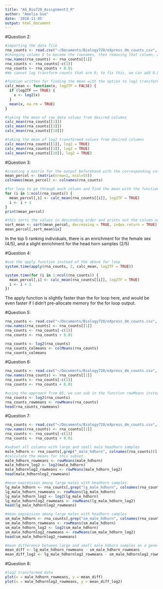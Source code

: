 ```yaml
---
title: "AG_Bio720_Assignment3_R"
author: "Amelia Guo"
date: '2018-11-05'
output: html_document
---
```


#Question 2:
```r
#importing the data file
rna_counts <- read.csv("~/Documents/Biology720/eXpress_dm_counts.csv", stringsAsFactors = FALSE)
#changing column X to become the rownames, then removing that column, and adding 0.01 to every data value 
row.names(rna_counts) <- rna_counts[[1]]
rna_counts <- rna_counts[-c(1)]
rna_counts <- rna_counts + 0.01 
#We cannot log transform counts that are 0; to fix this, we can add 0.01 to every value. It is a small enough number that won't alter the data too much, plus we are adding it to all values so it is a global change that can be largely ignored. 

#funtion written for finding the mean with the option to log2 transform 
calc_mean <- function(x, log2TF = FALSE) {
  if (log2TF == TRUE) {
    x <- log2(x)
  } 
  mean(x, na.rm = TRUE)
}

#taking the mean of raw data values from desired columns
calc_mean(rna_counts[[1]])
calc_mean(rna_counts[[3]])
calc_mean(rna_counts[[10]])

#taking the mean of log2 transformed values from desired columns 
calc_mean(rna_counts[[1]], log2 = TRUE)
calc_mean(rna_counts[[3]], log2 = TRUE)
calc_mean(rna_counts[[10]], log2 = TRUE)
``` 



#Question 3: 
```r
#creating a matrix for the output beforehand with the corresponding column names 
mean_percol <- (matrix(nrow=1, ncol=55))
colnames(mean_percol) <- colnames(rna_counts)

#for loop to go through each column and find the mean with the function from question 2, then print the output
for (i in 1:ncol(rna_counts)) {
  mean_percol[,i] <- calc_mean(rna_counts[[i]], log2TF = TRUE)
  i <- i + 1
}
print(mean_percol)

#this sorts the values in descending order and prints out the column names 
sort_mean <- sort(mean_percol, decreasing = TRUE, index.return = TRUE)
mean_percol[,sort_mean$ix]
```
In the top 5 ranking individuals, there is an enrichment for the female sex (4/5), and a slight enrichment for the head horn samples (2/5) 



#Question 4: 
```r
#use the apply function instead of the above for loop
system.time(apply(rna_counts, 2, calc_mean, log2TF = TRUE))

system.time(for (i in 1:ncol(rna_counts)) {
  mean_percol[,i] <- calc_mean(rna_counts[[i]], log2TF = TRUE)
  i <- i + 1
})
```
The apply function is slightly faster than the for loop here, and would be even faster if I didn't pre-allocate memory for the for loop output. 



#Question 5: 
```r
rna_counts <- read.csv("~/Documents/Biology720/eXpress_dm_counts.csv", stringsAsFactors = FALSE)
row.names(rna_counts) <- rna_counts[[1]]
rna_counts <- rna_counts[-c(1)]
rna_counts <- rna_counts + 0.01 

rna_counts <- log2(rna_counts)
rna_counts_colmeans <- colMeans(rna_counts)
rna_counts_colmeans
```



#Question 6: 
```r
rna_counts <- read.csv("~/Documents/Biology720/eXpress_dm_counts.csv", stringsAsFactors = FALSE)
row.names(rna_counts) <- rna_counts[[1]]
rna_counts <- rna_counts[-c(1)]
rna_counts <- rna_counts + 0.01 

#using the approach from Q5, we can sub in the function rowMeans instead of colMeans
rna_counts <- log2(rna_counts)
rna_counts_rowmeans <- rowMeans(rna_counts)
head(rna_counts_rowmeans)
```



#Question 7: 
```r
rna_counts <- read.csv("~/Documents/Biology720/eXpress_dm_counts.csv", stringsAsFactors = FALSE)
row.names(rna_counts) <- rna_counts[[1]]
rna_counts <- rna_counts[-c(1)]
rna_counts <- rna_counts + 0.01

#subset all columns with large and small male headhorn samples 
male_hdhorn <- rna_counts[,grep("_male_hdhorn", colnames(rna_counts))]
#calculate the means for this subset
male_hdhorn_rowmeans <- rowMeans(male_hdhorn)
male_hdhorn_log2 <- log2(male_hdhorn)
male_hdhornlog2_rowmeans <- rowMeans(male_hdhorn_log2)
head(male_hdhornlog2_rowmeans)

#mean expression among large males with headhorn samples 
lg_male_hdhorn <- rna_counts[,grep("lg_male_hdhorn", colnames(rna_counts))]
lg_male_hdhorn_rowmeans <- rowMeans(lg_male_hdhorn)
lg_male_hdhorn_log2 <- log2(lg_male_hdhorn)
lg_male_hdhornlog2_rowmeans <- rowMeans(lg_male_hdhorn_log2)
head(lg_male_hdhornlog2_rowmeans)

#mean expression among large males with headhorn samples 
sm_male_hdhorn <- rna_counts[,grep("sm_male_hdhorn", colnames(rna_counts))]
sm_male_hdhorn_rowmeans <- rowMeans(sm_male_hdhorn)
sm_male_hdhorn_log2 <- log2(sm_male_hdhorn)
sm_male_hdhornlog2_rowmeans <- rowMeans(sm_male_hdhorn_log2)
head(sm_male_hdhornlog2_rowmeans)

#mean difference between large and small male hdhorn samples on a gene by gene basis 
mean_diff <- lg_male_hdhorn_rowmeans - sm_male_hdhorn_rowmeans
mean_diff_log2 <- lg_male_hdhornlog2_rowmeans - sm_male_hdhornlog2_rowmeans
```



#Question 8: 
```r
#log2 transformed data 
plot(x = male_hdhorn_rowmeans, y = mean_diff)
plot(x = male_hdhornlog2_rowmeans, y = mean_diff_log2)
```

